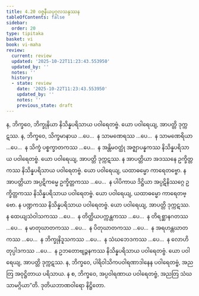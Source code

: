 ```yaml
---
title: 4.20 ဝဇ္ဇနီယပုဂ္ဂလသန္ဒဿန
tableOfContents: false
sidebar:
  order: 20
type: tipitaka
basket: vi
book: vi-maha
review:
  current: review
  updated: '2025-10-22T11:23:43.553950'
  updated_by: ''
  notes: ''
  history:
  - state: review
    date: '2025-10-22T11:23:43.553950'
    updated_by: ''
    notes: ''
    previous_state: draft
---
```



<ReviewStatus review={frontmatter.review} showDetails={true} />

<HypothesisAnnotation frontmatter={frontmatter} />

<DynamicBreadcrumb />

<Division number="233" book="vi-maha" e="ch" v="3" p="249">

<Paragraph number="1070" book="vi-maha">
န, ဘိက္ခဝေ, ဘိက္ခုနိယာ နိသိန္နပရိသာယ ပဝါရေတဗ္ဗံ. ယော ပဝါရေယျ, အာပတ္တိ ဒုက္ကဋဿ. န, ဘိက္ခဝေ, သိက္ခမာနာယ …ပေ…  န သာမဏေရဿ …ပေ…  န သာမဏေရိယာ …ပေ…  န သိက္ခံ ပစ္စက္ခာတကဿ …ပေ…  န အန္တိမဝတ္ထုံ အဇ္ဈာပန္နကဿ နိသိန္နပရိသာယ ပဝါရေတဗ္ဗံ. ယော ပဝါရေယျ, အာပတ္တိ ဒုက္ကဋဿ.
</Paragraph>

<Paragraph number="1071" book="vi-maha">
န အာပတ္တိယာ အဒဿနေ ဥက္ခိတ္တကဿ နိသိန္နပရိသာယ ပဝါရေတဗ္ဗံ. ယော ပဝါရေယျ, ယထာဓမ္မော ကာရေတဗ္ဗော. န အာပတ္တိယာ အပ္ပဋိကမ္မေ ဥက္ခိတ္တကဿ …ပေ…  န ပါပိကာယ ဒိဋ္ဌိယာ အပ္ပဋိနိဿဂ္ဂေ ဥက္ခိတ္တကဿ နိသိန္နပရိသာယ ပဝါရေတဗ္ဗံ. ယော ပဝါရေယျ, ယထာဓမ္မော ကာရေတဗ္ဗော.
</Paragraph>

<Paragraph number="1072" book="vi-maha">
န ပဏ္ဍကဿ နိသိန္နပရိသာယ ပဝါရေတဗ္ဗံ. ယော ပဝါရေယျ, အာပတ္တိ ဒုက္ကဋဿ. န ထေယျသံဝါသကဿ …ပေ…  န တိတ္ထိယပက္ကန္တကဿ …ပေ…  န တိရစ္ဆာနဂတဿ …ပေ…  န မာတုဃာတကဿ …ပေ…  န ပိတုဃာတကဿ …ပေ…  န အရဟန္တဃာတကဿ …ပေ…  န ဘိက္ခုနိဒူသကဿ …ပေ…  န သံဃဘေဒကဿ …ပေ…  န လောဟိတုပ္ပါဒကဿ …ပေ…  န ဥဘတောဗျဉ္ဇနကဿ နိသိန္နပရိသာယ ပဝါရေတဗ္ဗံ. ယော ပဝါရေယျ, အာပတ္တိ ဒုက္ကဋဿ.
</Paragraph>

<Paragraph number="1073" book="vi-maha">
န, ဘိက္ခဝေ, ပါရိဝါသိကပဝါရဏာဒါနေန ပဝါရေတဗ္ဗံ, အညတြ အဝုဋ္ဌိတာယ ပရိသာယ. န စ, ဘိက္ခဝေ, အပ္ပဝါရဏာယ ပဝါရေတဗ္ဗံ, အညတြ သံဃသာမဂ္ဂိယာ”တိ.

</Paragraph>
</Division>

<Paragraph number="1074" type="center" book="vi-maha">
ဒုတိယဘာဏဝါရော နိဋ္ဌိတော.
</Paragraph>